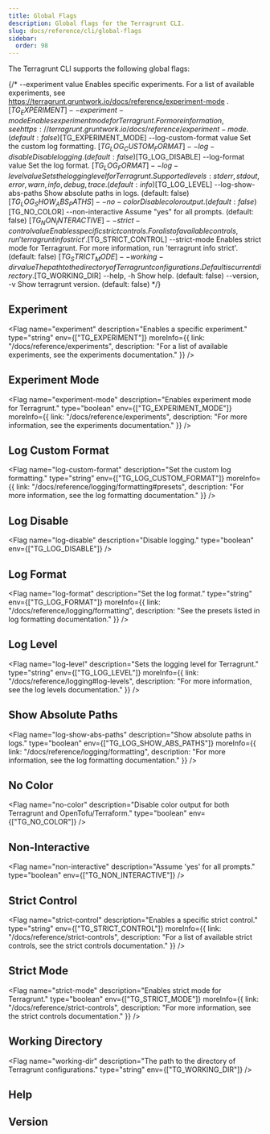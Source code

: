 ```yaml
---
title: Global Flags
description: Global flags for the Terragrunt CLI.
slug: docs/reference/cli/global-flags
sidebar:
  order: 98
---
```



The Terragrunt CLI supports the following global flags:

{/*
   --experiment value         Enables specific experiments. For a list of available experiments, see https://terragrunt.gruntwork.io/docs/reference/experiment-mode . [$TG_EXPERIMENT]
   --experiment-mode          Enables experiment mode for Terragrunt. For more information, see https://terragrunt.gruntwork.io/docs/reference/experiment-mode . (default: false) [$TG_EXPERIMENT_MODE]
   --log-custom-format value  Set the custom log formatting. [$TG_LOG_CUSTOM_FORMAT]
   --log-disable              Disable logging. (default: false) [$TG_LOG_DISABLE]
   --log-format value         Set the log format. [$TG_LOG_FORMAT]
   --log-level value          Sets the logging level for Terragrunt. Supported levels: stderr, stdout, error, warn, info, debug, trace. (default: info) [$TG_LOG_LEVEL]
   --log-show-abs-paths       Show absolute paths in logs. (default: false) [$TG_LOG_SHOW_ABS_PATHS]
   --no-color                 Disable color output. (default: false) [$TG_NO_COLOR]
   --non-interactive          Assume "yes" for all prompts. (default: false) [$TG_NON_INTERACTIVE]
   --strict-control value     Enables specific strict controls. For a list of available controls, run 'terragrunt info strict'. [$TG_STRICT_CONTROL]
   --strict-mode              Enables strict mode for Terragrunt. For more information, run 'terragrunt info strict'. (default: false) [$TG_STRICT_MODE]
   --working-dir value        The path to the directory of Terragrunt configurations. Default is current directory. [$TG_WORKING_DIR]
   --help, -h                 Show help. (default: false)
   --version, -v              Show terragrunt version. (default: false)
*/}

## Experiment

<Flag
  name="experiment"
  description="Enables a specific experiment."
  type="string" 
  env={["TG_EXPERIMENT"]}
  moreInfo={{
    link: "/docs/reference/experiments",
    description: "For a list of available experiments, see the experiments documentation."
  }}
/>

## Experiment Mode

<Flag
  name="experiment-mode"
  description="Enables experiment mode for Terragrunt."
  type="boolean" 
  env={["TG_EXPERIMENT_MODE"]}
  moreInfo={{
    link: "/docs/reference/experiments",
    description: "For more information, see the experiments documentation."
  }}
/>

## Log Custom Format

<Flag
  name="log-custom-format"
  description="Set the custom log formatting."
  type="string"
  env={["TG_LOG_CUSTOM_FORMAT"]}
  moreInfo={{
    link: "/docs/reference/logging/formatting#presets",
    description: "For more information, see the log formatting documentation."
  }}
/>

## Log Disable

<Flag
  name="log-disable"
  description="Disable logging."
  type="boolean"
  env={["TG_LOG_DISABLE"]}
/>

## Log Format

<Flag
  name="log-format"
  description="Set the log format."
  type="string"
  env={["TG_LOG_FORMAT"]}
  moreInfo={{
    link: "/docs/reference/logging/formatting",
    description: "See the presets listed in log formatting documentation."
  }}
/>

## Log Level

<Flag
  name="log-level"
  description="Sets the logging level for Terragrunt."
  type="string"
  env={["TG_LOG_LEVEL"]}
  moreInfo={{
    link: "/docs/reference/logging#log-levels",
    description: "For more information, see the log levels documentation."
  }}
/>

## Show Absolute Paths

<Flag
  name="log-show-abs-paths"
  description="Show absolute paths in logs."
  type="boolean"
  env={["TG_LOG_SHOW_ABS_PATHS"]}
  moreInfo={{
    link: "/docs/reference/logging/formatting",
    description: "For more information, see the log formatting documentation."
  }}
/>

## No Color

<Flag
  name="no-color"
  description="Disable color output for both Terragrunt and OpenTofu/Terraform."
  type="boolean"
  env={["TG_NO_COLOR"]}
/>

## Non-Interactive

<Flag
  name="non-interactive"
  description="Assume 'yes' for all prompts."
  type="boolean"
  env={["TG_NON_INTERACTIVE"]}
/>

## Strict Control

<Flag
  name="strict-control"
  description="Enables a specific strict control."
  type="string"
  env={["TG_STRICT_CONTROL"]}
  moreInfo={{
    link: "/docs/reference/strict-controls",
    description: "For a list of available strict controls, see the strict controls documentation."
  }}
/>

## Strict Mode

<Flag
  name="strict-mode"
  description="Enables strict mode for Terragrunt."
  type="boolean"
  env={["TG_STRICT_MODE"]}
  moreInfo={{
    link: "/docs/reference/strict-controls",
    description: "For more information, see the strict controls documentation."
  }}
/>

## Working Directory

<Flag
  name="working-dir"
  description="The path to the directory of Terragrunt configurations."
  type="string"
  env={["TG_WORKING_DIR"]}
/>

## Help

<Flag
  name="help"
  description="Show help."
  type="boolean"
/>

## Version

<Flag
  name="version"
  description="Show Terragrunt version."
  type="boolean"
/>
